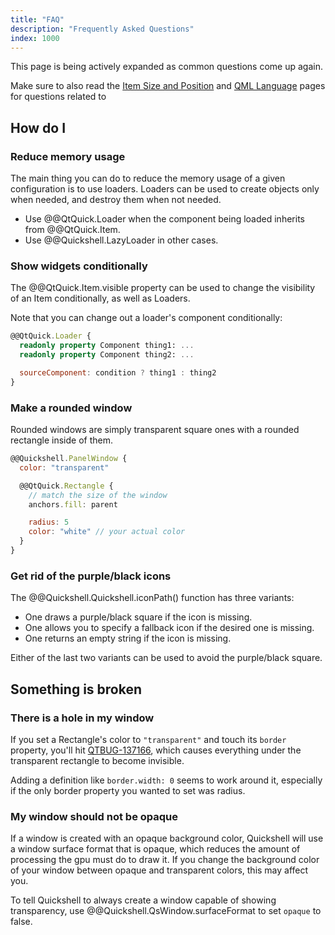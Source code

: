 ```yaml
---
title: "FAQ"
description: "Frequently Asked Questions"
index: 1000
---
```

This page is being actively expanded as common questions come up again.

Make sure to also read the [Item Size and Position](/docs/guide/size-position) and
[QML Language](/docs/guide/qml-language) pages for questions related to

## How do I

### Reduce memory usage
The main thing you can do to reduce the memory usage of a given configuration
is to use loaders. Loaders can be used to create objects only when needed,
and destroy them when not needed.

- Use @@QtQuick.Loader when the component being loaded inherits from @@QtQuick.Item.
- Use @@Quickshell.LazyLoader in other cases.

### Show widgets conditionally
The @@QtQuick.Item.visible property can be used to change the visibility of an
Item conditionally, as well as Loaders.

Note that you can change out a loader's component conditionally:
```qml
@@QtQuick.Loader {
  readonly property Component thing1: ...
  readonly property Component thing2: ...

  sourceComponent: condition ? thing1 : thing2
}
```

### Make a rounded window
Rounded windows are simply transparent square ones with a rounded rectangle
inside of them.

```qml
@@Quickshell.PanelWindow {
  color: "transparent"

  @@QtQuick.Rectangle {
    // match the size of the window
    anchors.fill: parent

    radius: 5
    color: "white" // your actual color
  }
}
```

### Get rid of the purple/black icons
The @@Quickshell.Quickshell.iconPath() function has three variants:
- One draws a purple/black square if the icon is missing.
- One allows you to specify a fallback icon if the desired one is missing.
- One returns an empty string if the icon is missing.

Either of the last two variants can be used to avoid the purple/black square.

## Something is broken

### There is a hole in my window
If you set a Rectangle's color to `"transparent"` and touch its `border` property,
you'll hit [QTBUG-137166](https://bugreports.qt.io/browse/QTBUG-137166), which
causes everything under the transparent rectangle to become invisible.

Adding a definition like `border.width: 0` seems to work around it, especially
if the only border property you wanted to set was radius.

### My window should not be opaque
If a window is created with an opaque background color, Quickshell will use
a window surface format that is opaque, which reduces the amount of processing
the gpu must do to draw it. If you change the background color of your window
between opaque and transparent colors, this may affect you.

To tell Quickshell to always create a window capable of showing transparency,
use @@Quickshell.QsWindow.surfaceFormat to set `opaque` to false.
